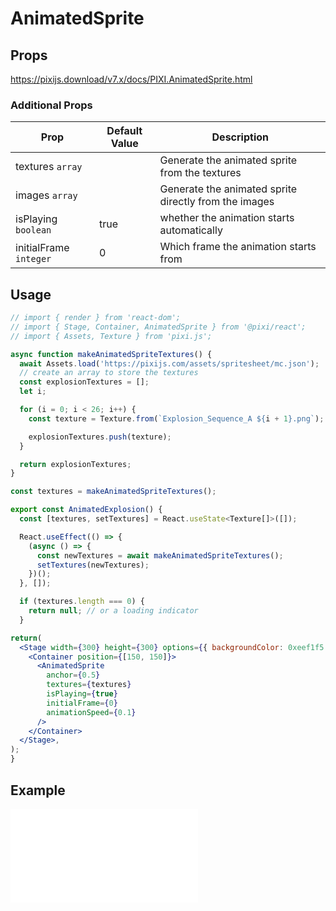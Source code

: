 # AnimatedSprite

## Props

https://pixijs.download/v7.x/docs/PIXI.AnimatedSprite.html

### Additional Props

| Prop                   | Default Value | Description                                           |
| ---------------------- | ------------- | ----------------------------------------------------- |
| textures `array`       |               | Generate the animated sprite from the textures        |
| images `array`         |               | Generate the animated sprite directly from the images |
| isPlaying `boolean`    | true          | whether the animation starts automatically            |
| initialFrame `integer` | 0             | Which frame the animation starts from                 |

## Usage

```jsx live noInline
// import { render } from 'react-dom';
// import { Stage, Container, AnimatedSprite } from '@pixi/react';
// import { Assets, Texture } from 'pixi.js';

async function makeAnimatedSpriteTextures() {
  await Assets.load('https://pixijs.com/assets/spritesheet/mc.json');
  // create an array to store the textures
  const explosionTextures = [];
  let i;

  for (i = 0; i < 26; i++) {
    const texture = Texture.from(`Explosion_Sequence_A ${i + 1}.png`);

    explosionTextures.push(texture);
  }

  return explosionTextures;
}

const textures = makeAnimatedSpriteTextures();

export const AnimatedExplosion() {
  const [textures, setTextures] = React.useState<Texture[]>([]);

  React.useEffect(() => {
    (async () => {
      const newTextures = await makeAnimatedSpriteTextures();
      setTextures(newTextures);
    })();
  }, []);

  if (textures.length === 0) {
    return null; // or a loading indicator
  }

return(
  <Stage width={300} height={300} options={{ backgroundColor: 0xeef1f5 }}>
    <Container position={[150, 150]}>
      <AnimatedSprite
        anchor={0.5}
        textures={textures}
        isPlaying={true}
        initialFrame={0}
        animationSpeed={0.1}
      />
    </Container>
  </Stage>,
);
}
```

## Example

<iframe
  height={500}
  scrolling="no"
  title="Rope"
  src="//codepen.io/inlet/embed/ewdXEY/?height=300&theme-id=33987&default-tab=result&embed-version=2"
  frameBorder="no"
  allowFullScreen={true}
  style={{ width: '100%' }}
/>
